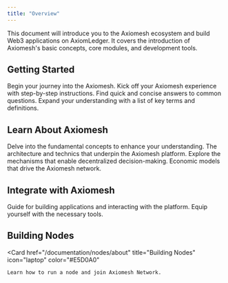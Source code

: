 ```yaml
---
title: "Overview"
---
```


This document will introduce you to the Axiomesh ecosystem and build Web3 applications on AxiomLedger. It covers the introduction of Axiomesh's basic concepts, core modules, and development tools.

## Getting Started

<CardGroup cols={2}>
  <Card
    href="/documentation/getting-started/introduction/introduction.en"
    title="Introduction"
    icon="file-lines"
    color="#E5D0A0"
  >
    Begin your journey into the Axiomesh.
  </Card>
  <Card
    href="/documentation/getting-started/quick-start/quick_start.en"
    title="Quick Start"
    icon="book"
    color="#E5D0A0"
  >
    Kick off your Axiomesh experience with step-by-step instructions.
  </Card>
 <Card
    href="/documentation/getting-started/faqs/document"
    title="FAQs"
    icon="cloud-question"
    color="#E5D0A0"
  >
    Find quick and concise answers to common questions.
  </Card>
 <Card
    href="/documentation/getting-started/glossary/document"
    title="Glossary"
    icon="spell-check"
    color="#E5D0A0"
  >
    Expand your understanding with a list of key terms and definitions.
  </Card>
   </CardGroup>


## Learn About Axiomesh

<CardGroup cols={2}>
  <Card
    href="/documentation/core-concepts/accounts"
    title="Core Concepts"
    icon="book-open"
    color="#E5D0A0"
  >
    Delve into the fundamental concepts to enhance your understanding.
  </Card>
  <Card
    href="/documentation/system-design/architecture-en"
    title="System Design"
    icon="computer-classic"
    color="#E5D0A0"
  >
    The architecture and technics that underpin the Axiomesh platform.
  </Card>
 <Card
    href="/documentation/governance/overview"
    title="Governance"
    icon="sitemap"
    color="#E5D0A0"
  >
    Explore the mechanisms that enable decentralized decision-making.
  </Card>
 <Card
    href="/documentation/economics/overview.en"
    title="Economics"
    icon="coins"
    color="#E5D0A0"
  >
    Economic models that drive the Axiomesh network.
  </Card>
   </CardGroup>


## Integrate with Axiomesh

<CardGroup cols={2}>
  <Card
    href="/api-reference/jsonrpc/chainId"
    title="API"
    icon="cloud"
    color="#E5D0A0"
  >
    Guide for building applications and interacting with the platform.
  </Card>
  <Card
    href="/sdks/sdks/java-sdk"
    title="SDKs"
    icon="boxes-stacked"
    color="#E5D0A0"
  >
    Equip yourself with the necessary tools.
  </Card>
   </CardGroup>

## Building Nodes

<Card
    href="/documentation/nodes/about"
    title="Building Nodes"
    icon="laptop"
    color="#E5D0A0"
>
    Learn how to run a node and join Axiomesh Network.
</Card>
